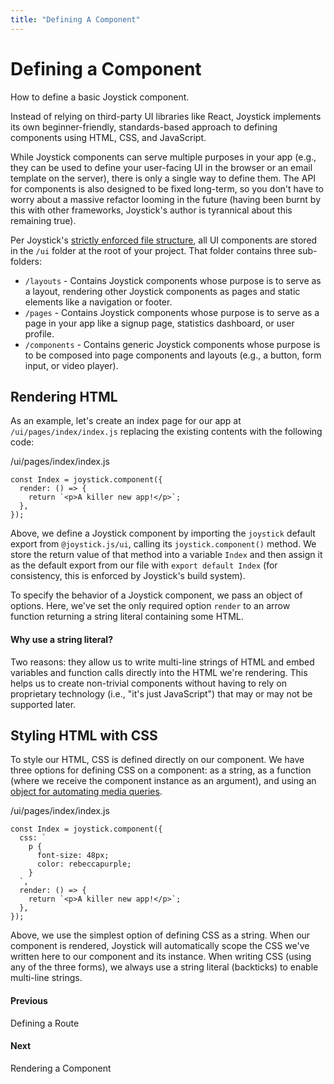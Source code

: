 ```yaml
---
title: "Defining A Component"
---
```


# Defining a Component

How to define a basic Joystick component.

Instead of relying on third-party UI libraries like React, Joystick implements its own beginner-friendly, standards-based approach to defining components using HTML, CSS, and JavaScript.

While Joystick components can serve multiple purposes in your app (e.g., they can be used to define your user-facing UI in the browser or an email template on the server), there is only a single way to define them. The API for components is also designed to be fixed long-term, so you don't have to worry about a massive refactor looming in the future (having been burnt by this with other frameworks, Joystick's author is tyrannical about this remaining true).

Per Joystick's [strictly enforced file structure](getting-started/file-structure), all UI components are stored in the `/ui` folder at the root of your project. That folder contains three sub-folders:

- `/layouts` - Contains Joystick components whose purpose is to serve as a layout, rendering other Joystick components as pages and static elements like a navigation or footer.
- `/pages` - Contains Joystick components whose purpose is to serve as a page in your app like a signup page, statistics dashboard, or user profile.
- `/components` - Contains generic Joystick components whose purpose is to be composed into page components and layouts (e.g., a button, form input, or video player).

## Rendering HTML

As an example, let's create an index page for our app at `/ui/pages/index/index.js` replacing the existing contents with the following code:

/ui/pages/index/index.js


    const Index = joystick.component({
      render: () => {
        return `<p>A killer new app!</p>`;
      },
    });


Above, we define a Joystick component by importing the `joystick` default export from `@joystick.js/ui`, calling its `joystick.component()` method. We store the return value of that method into a variable `Index` and then assign it as the default export from our file with `export default Index` (for consistency, this is enforced by Joystick's build system).

To specify the behavior of a Joystick component, we pass an object of options. Here, we've set the only required option `render` to an arrow function returning a string literal containing some HTML.

#### Why use a string literal?

Two reasons: they allow us to write multi-line strings of HTML and embed variables and function calls directly into the HTML we're rendering. This helps us to create non-trivial components without having to rely on proprietary technology (i.e., "it's just JavaScript") that may or may not be supported later.

## Styling HTML with CSS

To style our HTML, CSS is defined directly on our component. We have three options for defining CSS on a component: as a string, as a function (where we receive the component instance as an argument), and using an [object for automating media queries](ui/components/css#defining-css-as-an-object).

/ui/pages/index/index.js


    const Index = joystick.component({
      css: `
        p {
          font-size: 48px;
          color: rebeccapurple;
        }
      `,
      render: () => {
        return `<p>A killer new app!</p>`;
      },
    });


Above, we use the simplest option of defining CSS as a string. When our component is rendered, Joystick will automatically scope the CSS we've written here to our component and its instance. When writing CSS (using any of the three forms), we always use a string literal (backticks) to enable multi-line strings.

[](getting-started-tutorial/defining-a-route)

#### Previous

Defining a Route

[](getting-started-tutorial/rendering-a-component)

#### Next

Rendering a Component
